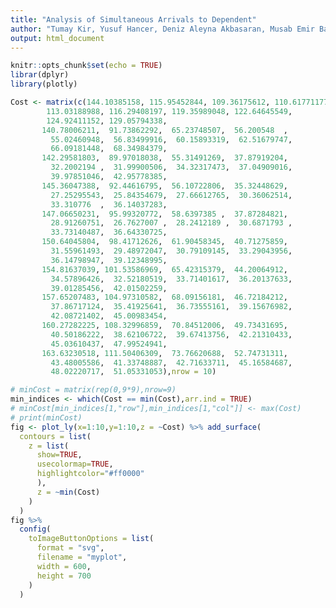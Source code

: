 ```yaml
---
title: "Analysis of Simultaneous Arrivals to Dependent"
author: "Tumay Kir, Yusuf Hancer, Deniz Aleyna Akbasaran, Musab Emir Bas"
output: html_document
---
```


```r
knitr::opts_chunk$set(echo = TRUE)
librar(dplyr)
library(plotly)
```


```r
Cost <- matrix(c(144.10385158, 115.95452844, 109.36175612, 110.61771177,
        113.03188988, 116.29408197, 119.35989048, 122.64645549,
        124.92411152, 129.05794338,
       140.78006211,  91.73862292,  65.23748507,  56.200548  ,
         55.02460948,  56.83499916,  60.15893319,  62.51679747,
         66.09181448,  68.34984379,
       142.29581803,  89.97018038,  55.31491269,  37.87919204,
         32.2002194 ,  31.99900506,  34.32317473,  37.04909016,
         39.97851046,  42.95778385,
       145.36047388,  92.44616795,  56.10722806,  35.32448629,
         27.25295543,  25.84354679,  27.66612765,  30.36062514,
         33.310776  ,  36.14037283,
       147.06650231,  95.99320772,  58.6397385 ,  37.87284821,
         28.91260751,  26.7627007 ,  28.2412189 ,  30.6871793 ,
         33.73140487,  36.64330725,
       150.64045804,  98.41712626,  61.90458345,  40.71275859,
         31.55961493,  29.48972047,  30.79109145,  33.29043956,
         36.14798947,  39.12348995,
       154.81637039, 101.53586969,  65.42315379,  44.20064912,
         34.57896426,  32.52180519,  33.71401617,  36.20137633,
         39.01285456,  42.01502259,
       157.65207483, 104.97310582,  68.09156181,  46.72184212,
         37.86717124,  35.41925641,  36.73555161,  39.15676982,
         42.08721402,  45.00983454,
       160.27282225, 108.32996859,  70.84512006,  49.73431695,
         40.50186222,  38.62106722,  39.67413756,  42.21310433,
         45.03610437,  47.99524941,
       163.63230518, 111.50406309,  73.76620688,  52.74731311,
         43.48005586,  41.33748887,  42.71633711,  45.16584687,
         48.02220717,  51.05331053),nrow = 10)

# minCost = matrix(rep(0,9*9),nrow=9)
min_indices <- which(Cost == min(Cost),arr.ind = TRUE)
# minCost[min_indices[1,"row"],min_indices[1,"col"]] <- max(Cost)
# print(minCost)
fig <- plot_ly(x=1:10,y=1:10,z = ~Cost) %>% add_surface(
  contours = list(
    z = list(
      show=TRUE,
      usecolormap=TRUE,
      highlightcolor="#ff0000"
      ),
      z = ~min(Cost)
    )
  )
fig %>%
  config(
    toImageButtonOptions = list(
      format = "svg",
      filename = "myplot",
      width = 600,
      height = 700
    )
  )

```

